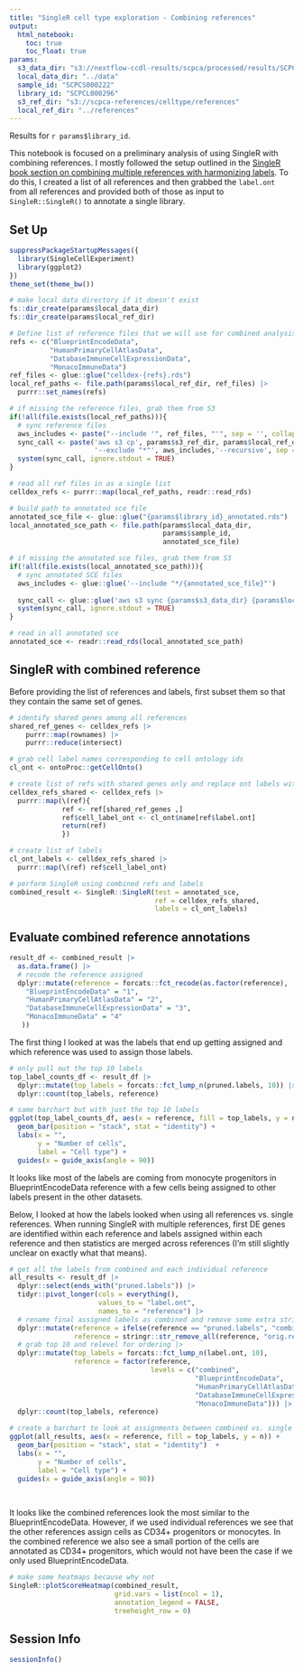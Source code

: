 ```yaml
---
title: "SingleR cell type exploration - Combining references"
output: 
  html_notebook:
    toc: true
    toc_float: true
params:
  s3_data_dir: "s3://nextflow-ccdl-results/scpca/processed/results/SCPCP000007" 
  local_data_dir: "../data"
  sample_id: "SCPCS000222"
  library_id: "SCPCL000296"
  s3_ref_dir: "s3://scpca-references/celltype/references"
  local_ref_dir: "../references"
---
```


Results for `r params$library_id`.

This notebook is focused on a preliminary analysis of using SingleR with combining references.
I mostly followed the setup outlined in the [SingleR book section on combining multiple references with harmonizing labels](http://bioconductor.org/books/release/SingleRBook/using-multiple-references.html#using-harmonized-labels).
To do this, I created a list of all references and then grabbed the `label.ont` from all references and provided both of those as input to `SingleR::SingleR()` to annotate a single library.

## Set Up

```r
suppressPackageStartupMessages({
  library(SingleCellExperiment)
  library(ggplot2)
})
theme_set(theme_bw())
```

```r
# make local data directory if it doesn't exist
fs::dir_create(params$local_data_dir)
fs::dir_create(params$local_ref_dir)
```

```r
# Define list of reference files that we will use for combined analysis
refs <- c("BlueprintEncodeData", 
          "HumanPrimaryCellAtlasData",
          "DatabaseImmuneCellExpressionData",
          "MonacoImmuneData")
ref_files <- glue::glue("celldex-{refs}.rds")
local_ref_paths <- file.path(params$local_ref_dir, ref_files) |>
  purrr::set_names(refs)

# if missing the reference files, grab them from S3
if(!all(file.exists(local_ref_paths))){
  # sync reference files 
  aws_includes <- paste("--include '", ref_files, "'", sep = '', collapse = ' ')
  sync_call <- paste('aws s3 cp', params$s3_ref_dir, params$local_ref_dir,
                     '--exclude "*"', aws_includes,'--recursive', sep = " ")
  system(sync_call, ignore.stdout = TRUE) 
}

# read all ref files in as a single list
celldex_refs <- purrr::map(local_ref_paths, readr::read_rds)
```


```r
# build path to annotated sce file 
annotated_sce_file <- glue::glue("{params$library_id}_annotated.rds")
local_annotated_sce_path <- file.path(params$local_data_dir, 
                                      params$sample_id, 
                                      annotated_sce_file)

# if missing the annotated sce files, grab them from S3
if(!all(file.exists(local_annotated_sce_path))){
  # sync annotated SCE files 
  aws_includes <- glue::glue('--include "*/{annotated_sce_file}"')
  
  sync_call <- glue::glue('aws s3 sync {params$s3_data_dir} {params$local_data_dir} --exclude "*" {aws_includes}')
  system(sync_call, ignore.stdout = TRUE) 
}

# read in all annotated sce 
annotated_sce <- readr::read_rds(local_annotated_sce_path)
```

## SingleR with combined reference

Before providing the list of references and labels, first subset them so that they contain the same set of genes.

```r
# identify shared genes among all references
shared_ref_genes <- celldex_refs |>
    purrr::map(rownames) |>
    purrr::reduce(intersect)

# grab cell label names corresponding to cell ontology ids
cl_ont <- ontoProc::getCellOnto()

# create list of refs with shared genes only and replace ont labels with cell type names
celldex_refs_shared <- celldex_refs |>
  purrr::map(\(ref){
             ref <- ref[shared_ref_genes ,]
             ref$cell_label_ont <- cl_ont$name[ref$label.ont]
             return(ref)
             })
```


```r
# create list of labels 
cl_ont_labels <- celldex_refs_shared |> 
  purrr::map(\(ref) ref$cell_label_ont)

```


```r
# perform SingleR using combined refs and labels
combined_result <- SingleR::SingleR(test = annotated_sce, 
                                    ref = celldex_refs_shared,
                                    labels = cl_ont_labels)
```

## Evaluate combined reference annotations


```r
result_df <- combined_result |>
  as.data.frame() |>
  # recode the reference assigned 
  dplyr::mutate(reference = forcats::fct_recode(as.factor(reference),
    "BlueprintEncodeData" = "1", 
    "HumanPrimaryCellAtlasData" = "2",
    "DatabaseImmuneCellExpressionData" = "3",
    "MonacoImmuneData" = "4"
   ))
```

The first thing I looked at was the labels that end up getting assigned and which reference was used to assign those labels. 

```r
# only pull out the top 10 labels 
top_label_counts_df <- result_df |>
  dplyr::mutate(top_labels = forcats::fct_lump_n(pruned.labels, 10)) |>
  dplyr::count(top_labels, reference)

# same barchart but with just the top 10 labels
ggplot(top_label_counts_df, aes(x = reference, fill = top_labels, y = n)) +
  geom_bar(position = "stack", stat = "identity") +
  labs(x = "",
       y = "Number of cells",
       label = "Cell type") +
  guides(x = guide_axis(angle = 90))
```

It looks like most of the labels are coming from monocyte progenitors in BlueprintEncodeData reference with a few cells being assigned to other labels present in the other datasets.

Below, I looked at how the labels looked when using all references vs. single references. 
When running SingleR with multiple references, first DE genes are identified within each reference and labels assigned within each reference and then statistics are merged across references (I'm still slightly unclear on exactly what that means).

```r
# get all the labels from combined and each individual reference
all_results <- result_df |> 
  dplyr::select(ends_with("pruned.labels")) |>
  tidyr::pivot_longer(cols = everything(), 
                      values_to = "label.ont",
                      names_to = "reference") |> 
  # rename final assigned labels as combined and remove some extra strings
  dplyr::mutate(reference = ifelse(reference == "pruned.labels", "combined", reference),
                reference = stringr::str_remove_all(reference, "orig.results.|.pruned.labels")) |>
  # grab top 10 and relevel for ordering |>
  dplyr::mutate(top_labels = forcats::fct_lump_n(label.ont, 10), 
                reference = factor(reference, 
                                   levels = c("combined", 
                                              "BlueprintEncodeData", 
                                              "HumanPrimaryCellAtlasData",
                                              "DatabaseImmuneCellExpressionData",
                                              "MonacoImmuneData"))) |>
  dplyr::count(top_labels, reference)

# create a barchart to look at assignments between combined vs. single refs 
ggplot(all_results, aes(x = reference, fill = top_labels, y = n)) +
  geom_bar(position = "stack", stat = "identity")  +
  labs(x = "",
       y = "Number of cells",
       label = "Cell type") +
  guides(x = guide_axis(angle = 90))
  
  
```

It looks like the combined references look the most similar to the BlueprintEncodeData. 
However, if we used individual references we see that the other references assign cells as CD34+ progenitors or monocytes. 
In the combined reference we also see a small portion of the cells are annotated as CD34+ progenitors, which would not have been the case if we only used BlueprintEncodeData.

```r
# make some heatmaps because why not
SingleR::plotScoreHeatmap(combined_result,
                          grid.vars = list(ncol = 1),
                          annotation_legend = FALSE,
                          treeheight_row = 0)
```

## Session Info

```r
sessionInfo()
```


